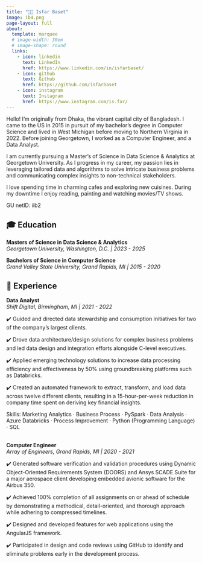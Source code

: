 ```yaml
---
title: "👋🏼 Isfar Baset"
image: ib4.png
page-layout: full
about:
  template: marquee
  # image-width: 30em
  # image-shape: round
  links:
    - icon: linkedin
      text: LinkedIn
      href: https://www.linkedin.com/in/isfarbaset/
    - icon: github
      text: Github
      href: https://github.com/isfarbaset
    - icon: instagram
      text: Instagram
      href: https://www.instagram.com/is.far/
---
```


<style>
  /* body {
  background-image: url("https://images.freeimages.com/image/previews/fa5/spiraling-abstract-backdrop-5690801.jpg");
  background-size: cover;
  background-repeat: no-repeat;
} */
  
</style>

Hello! I’m originally from Dhaka, the vibrant capital city of Bangladesh. I came to the US in 2015 in pursuit of my bachelor's degree in Computer Science and lived in West Michigan before moving to Northern Virginia in 2022. Before joining Georgetown, I worked as a Computer Engineer, and a Data Analyst. 

I am currently pursuing a Master's of Science in Data Science & Analytics at Georgetown University. As I progress in my career, my passion lies in leveraging tailored data and algorithms to solve intricate business problems and communicating complex insights to non-technical stakeholders.

I love spending time in charming cafes and exploring new cuisines. During my downtime I enjoy reading, painting and watching movies/TV shows. 


GU netID: iib2

## 🎓 Education

**Masters of Science in Data Science & Analytics** <br>
*Georgetown University, Washington, D.C. | 2023 - 2025*

**Bachelors of Science in Computer Science** <br>
*Grand Valley State University, Grand Rapids, MI | 2015 - 2020*

## 💼 Experience

**Data Analyst** <br>
*Shift Digital, Birmingham, MI | 2021 - 2022*

✔️ Guided and directed data stewardship and consumption initiatives for two of the company’s largest clients. 

✔️ Drove data architecture/design solutions for complex business problems and led data design and integration efforts alongside C-level executives.

✔️ Applied emerging technology solutions to increase data processing efficiency and effectiveness by 50% using groundbreaking platforms such as Databricks. 

✔️ Created an automated framework to extract, transform, and load data across twelve different clients, resulting in a 15-hour-per-week reduction in company time spent on deriving key financial insights.

Skills: Marketing Analytics · Business Process · PySpark · Data Analysis · Azure Databricks · Process Improvement · Python (Programming Language) · SQL <br><br> 


**Computer Engineer** <br>
*Array of Engineers, Grand Rapids, MI | 2020 - 2021*

✔️ Generated software verification and validation procedures using Dynamic Object-Oriented Requirements System (DOORS) and Ansys SCADE Suite for a major aerospace client developing embedded avionic software for the Airbus 350.

✔️ Achieved 100% completion of all assignments on or ahead of schedule by demonstrating a methodical, detail-oriented, and thorough approach while adhering to compressed timelines.

✔️ Designed and developed features for web applications using the AngularJS framework.

✔️ Participated in design and code reviews using GitHub to identify and eliminate problems early in the development process.

